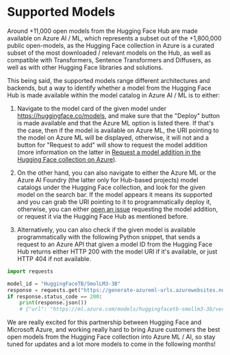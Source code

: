 # Supported Models

Around +11,000 open models from the Hugging Face Hub are made available on Azure AI / ML, which represents a subset out of the +1,800,000 public open-models, as the Hugging Face collection in Azure is a curated subset of the most downloaded / relevant models on the Hub, as well as compatible with Transformers, Sentence Transformers and Diffusers, as well as with other Hugging Face libraries and solutions.

This being said, the supported models range different architectures and backends, but a way to identify whether a model from the Hugging Face Hub is made available within the model catalog in Azure AI / ML is to either:

1. Navigate to the model card of the given model under https://huggingface.co/models, and make sure that the "Deploy" button is made available and that the Azure ML option is listed there. If that's the case, then if the model is available on Azure ML, the URI pointing to the model on Azure ML will be displayed, otherwise, it will not and a button for "Request to add" will show to request the model addition (more information on the latter in [Request a model addition in the Hugging Face collection on Azure](../guides/request-model-addition)).

2. On the other hand, you can also navigate to either the Azure ML or the Azure AI Foundry (the latter only for Hub-based projects) model catalogs under the Hugging Face collection, and look for the given model on the search bar. If the model appears it means its supported and you can grab the URI pointing to it to programmatically deploy it, otherwise, you can either [open an issue](https://github.com/huggingface/Microsoft-Azure/issues/new) requesting the model addition, or request it via the Hugging Face Hub as mentioned before.

3. Alternatively, you can also check if the given model is available programmatically with the following Python snippet, that sends a request to an Azure API that given a model ID from the Hugging Face Hub returns either HTTP 200 with the model URI if it's available, or just HTTP 404 if not available.

```python
import requests

model_id = "HuggingFaceTB/SmolLM3-3B"
response = requests.get("https://generate-azureml-urls.azurewebsites.net/api/generate", params={"modelId": model_id})
if response.status_code == 200:
    print(response.json())
    # {"url": "https://ml.azure.com/models/huggingfacetb-smollm3-3b/version/1/catalog/registry/HuggingFace"}
```

We are really excited for this partnership between Hugging Face and Microsoft Azure, and working really hard to bring Azure customers the best open models from the Hugging Face collection into Azure ML / AI, so stay tuned for updates and a lot more models to come in the following months!
